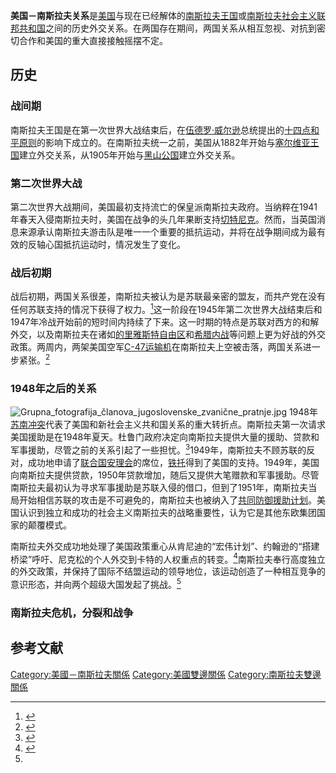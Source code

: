 {{Infobox bilateral relations|美国－南斯拉夫|United States|Yugoslavia}}
{{multiple image
| width = 120
| image1 = USA orthographic.svg
| alt1 = 美国
| image2 = Yugoslavia 1956-1990.svg
| alt2 = 南斯拉夫
| footer = 美国和南斯拉夫
| align =
| direction =
| total_width =
| caption1 =
| caption2 =
}}

'''美国－南斯拉夫关系'''是[[美国|美国]]与现在已经解体的[[南斯拉夫王国|南斯拉夫王国]]或[[南斯拉夫社会主义联邦共和国|南斯拉夫社会主义联邦共和国]]之间的历史外交关系。在两国存在期间，两国关系从相互忽视、对抗到密切合作和美国的重大直接接触摇摆不定。

== 历史 ==
=== 战间期 ===
南斯拉夫王国是在第一次世界大战结束后，在[[伍德罗·威尔逊|伍德罗·威尔逊]]总统提出的[[十四点和平原则|十四点和平原则]]的影响下成立的。在南斯拉夫统一之前，美国从1882年开始与[[塞尔维亚王国_(近代)|塞尔维亚王国]]建立外交关系，从1905年开始与[[黑山公國|黑山公国]]建立外交关系。

===第二次世界大战===
第二次世界大战期间，美国最初支持流亡的保皇派南斯拉夫政府。当纳粹在1941年春天入侵南斯拉夫时，美国在战争的头几年果断支持[[切特尼克|切特尼克]]。然而，当英国消息来源承认南斯拉夫游击队是唯一一个重要的抵抗运动，并将在战争期间成为最有效的反轴心国抵抗运动时，情况发生了变化。

=== 战后初期 ===
战后初期，两国关系很差，南斯拉夫被认为是苏联最亲密的盟友，而共产党在没有任何苏联支持的情况下获得了权力。<ref name="Maurer">{{cite journal |url=https://www.jstor.org/stable/44835732 |author=Pierre Maurer |title=United Statesyugoslav Relations: A Marriage of Convenience |date=1985 |journal=[[Studia_Diplomatica|Studia Diplomatica]] |volume=38 |issue=4 |pages=429–451 |publisher=[[Egmont_Institute|Egmont Institute]] |jstor=44835732 |access-date=4 December 2020 }}</ref>这一阶段在1945年第二次世界大战结束后和1947年冷战开始前的短时间内持续了下来。这一时期的特点是苏联对西方的和解外交，以及南斯拉夫在诸如[[的里雅斯特自由区|的里雅斯特自由区]]和[[希腊内战|希腊内战]]等问题上更为好战的外交政策。两周内，两架美国空军[[C-47运输机|C-47运输机]]在南斯拉夫上空被击落，两国关系进一步紧张。<ref>{{cite web|url=http://users.skynet.be/Emmanuel.Gustin/faq/shotdowns.html|title=Cold War Shootdowns|access-date=2 May 2016}}</ref>

=== 1948年之后的关系 ===
[[File:Grupna_fotografija_članova_jugoslovenske_zvanične_pratnje.jpg|thumb]]
1948年[[苏南冲突|苏南冲突]]代表了美国和新社会主义共和国关系的重大转折点。南斯拉夫第一次请求美国援助是在1948年夏天。杜鲁门政府决定向南斯拉夫提供大量的援助、贷款和军事援助，尽管之前的关系引起了一些担忧。<ref name="Brands">{{cite journal |url=https://www.jstor.org/stable/24911740 |author=HENRY W. BRANDS JR. |title=Redefining the Cold War: American Policy toward Yugoslavia, 1948–60 |date=1987 |journal=[[Diplomatic_History|Diplomatic History]] |volume=11 |issue=1 |pages=41–53 |publisher=[[Oxford_University_Press|Oxford University Press]] |jstor=24911740 |access-date=4 December 2020 }}</ref>1949年，南斯拉夫不顾苏联的反对，成功地申请了[[联合国安理会|联合国安理会]]的席位，[[铁托|铁托]]得到了美国的支持。1949年，美国向南斯拉夫提供贷款，1950年贷款增加，随后又提供大笔赠款和军事援助。尽管南斯拉夫最初认为寻求军事援助是苏联入侵的借口，但到了1951年，南斯拉夫当局开始相信苏联的攻击是不可避免的，南斯拉夫也被纳入了[[共同防御援助法案|共同防御援助计划]]。美国认识到独立和成功的社会主义南斯拉夫的战略重要性，认为它是其他东欧集团国家的颠覆模式。

南斯拉夫外交成功地处理了美国政策重心从肯尼迪的“宏伟计划”、约翰逊的“搭建桥梁”呼吁、尼克松的个人外交到卡特的人权重点的转变。<ref name="Mocnik">{{cite journal |url=https://scholarworks.bgsu.edu/hist_diss/6/ |author=Josip Mocnik |title=United States-Yugoslav Relations, 1961-80: The Twilight of Tito's Era and the Role of Ambassadorial Diplomacy in the Making of America's Yugoslav Policy |date=2008 |journal=History Ph.D. Dissertations |publisher=[[Bowling_Green_State_University|Bowling Green State University]] |access-date=4 December 2020 }}</ref>南斯拉夫奉行高度独立的外交政策，并保持了国际不结盟运动的领导地位，该运动创造了一种相互竞争的意识形态，并向两个超级大国发起了挑战。<ref name="Mocnik"/>

=== 南斯拉夫危机，分裂和战争 ===

==参考文献==
{{reflist}}

{{美国外交}}
{{南斯拉夫外交}}
[[Category:美國－南斯拉夫關係|Category:美國－南斯拉夫關係]]
[[Category:美國雙邊關係|Category:美國雙邊關係]]
[[Category:南斯拉夫雙邊關係|Category:南斯拉夫雙邊關係]]
